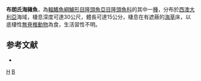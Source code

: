 {{Speciesbox 
| taxon = Halichoeres brownfieldi
| image = Halichoeres brownfieldi Brownfield's wrasse PC300712.JPG
| status = LC
| status_system = IUCN3.1
| authority = [[Whitley|Whitley]], 1945
| synonyms = *''Choerojulis brownfieldi''<br /><small>Whitley, 1945 </small>
}}

'''布朗氏海豬魚'''，為[[輻鰭魚綱|輻鰭魚綱]][[鱸形目|鱸形目]][[隆頭魚亞目|隆頭魚亞目]][[隆頭魚科|隆頭魚科]]的其中一[[種|種]]，分布於[[西澳大利亞|西澳大利亞]]海域，棲息深度可達30公尺，體長可達15公分，棲息在有遮蔽的[[海草|海草]]床，以底棲性[[無脊椎動物|無脊椎動物]]為食，生活習性不明。

==参考文献==
*{{FishBase_species|genus=Halichoeres|species=brownfieldi|year=2013|month=7}}
{{taxonbar}}
[[Category:1945年描述的鱼类|H]]
[[Category:海豬魚屬|B]]